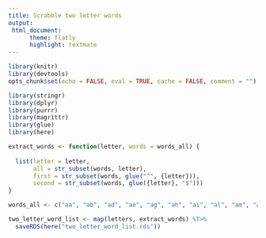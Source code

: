 ```yaml
---
title: Scrabble two letter words
output:
 html_document:
      theme: flatly
      highlight: textmate
---
```


```r
library(knitr)
library(devtools)
opts_chunk$set(echo = FALSE, eval = TRUE, cache = FALSE, comment = "")
```

```r
library(stringr)
library(dplyr)
library(purrr)
library(magrittr)
library(glue)
library(here)
```

```r
extract_words <- function(letter, words = words_all) {
  
  list(letter = letter,
       all = str_subset(words, letter),
       first = str_subset(words, glue("^", {letter})),
       second = str_subset(words, glue({letter}, "$")))
}
```

```r
words_all <- c("aa", "ab", "ad", "ae", "ag", "ah", "ai", "al", "am", "an", "ar", "as", "at", "aw", "ax", "ay", "ba", "be", "bi", "bo", "by", "ch", "da", "de", "di", "do", "ea", "ed", "ee", "ef", "eh", "el", "em", "en", "er", "es", "et", "ex", "fa", "fe", "fy", "gi", "go", "gu", "ha", "he", "hi", "hm", "ho", "id", "if", "in", "io", "is", "it", "ja", "jo", "ka", "ki", "ko", "ky", "la", "li", "lo", "ma", "me", "mi", "mm", "mo", "mu", "my", "na", "ne", "no", "nu", "ny", "ob", "od", "oe", "of", "oh", "oi", "om", "on", "oo", "op", "or", "os", "ou", "ow", "ox", "oy", "pa", "pe", "pi", "po", "qi", "re", "sh", "si", "so", "st", "ta", "te", "ti", "to", "ug", "uh", "um", "un", "up", "ur", "us", "ut", "we", "wo", "xi", "xu", "ya", "ye", "yo", "yu", "za", "zo")
```

```r
two_letter_word_list <- map(letters, extract_words) %T>% 
  saveRDS(here("two_letter_word_list.rds"))
```

